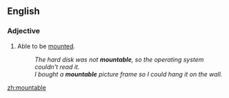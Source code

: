 ==English==

===Adjective===
{{en-adj|-}}

# Able to be [[mount]]ed.
#:''The hard disk was not '''mountable''', so the operating system couldn't read it.''
#:''I bought a '''mountable''' picture frame so I could hang it on the wall.''

[[zh:mountable]]